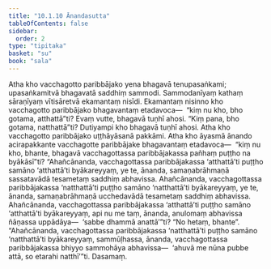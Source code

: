 ```yaml
---
title: "10.1.10 Ānandasutta"
tableOfContents: false
sidebar:
  order: 2
type: "tipitaka"
basket: "su"
book: "sala"
---
```



<DynamicBreadcrumb />

<Division number="419" book="sala">

<Paragraph number="1823" book="sala">
Atha kho vacchagotto paribbājako yena bhagavā tenupasaṅkami; upasaṅkamitvā bhagavatā saddhiṃ sammodi. Sammodanīyaṃ kathaṃ sāraṇīyaṃ vītisāretvā ekamantaṃ nisīdi. Ekamantaṃ nisinno kho vacchagotto paribbājako bhagavantaṃ etadavoca—  “kiṃ nu kho, bho gotama, atthattā”ti? Evaṃ vutte, bhagavā tuṇhī ahosi. “Kiṃ pana, bho gotama, natthattā”ti? Dutiyampi kho bhagavā tuṇhī ahosi. Atha kho vacchagotto paribbājako uṭṭhāyāsanā pakkāmi.
</Paragraph>

<Paragraph number="1824" book="sala">
Atha kho āyasmā ānando acirapakkante vacchagotte paribbājake bhagavantaṃ etadavoca—  “kiṃ nu kho, bhante, bhagavā vacchagottassa paribbājakassa pañhaṃ puṭṭho na byākāsī”ti? “Ahañcānanda, vacchagottassa paribbājakassa ‘atthattā’ti puṭṭho samāno ‘atthattā’ti byākareyyaṃ, ye te, ānanda, samaṇabrāhmaṇā sassatavādā tesametaṃ saddhiṃ abhavissa. Ahañcānanda, vacchagottassa paribbājakassa ‘natthattā’ti puṭṭho samāno ‘natthattā’ti byākareyyaṃ, ye te, ānanda, samaṇabrāhmaṇā ucchedavādā tesametaṃ saddhiṃ abhavissa. Ahañcānanda, vacchagottassa paribbājakassa ‘atthattā’ti puṭṭho samāno ‘atthattā’ti byākareyyaṃ, api nu me taṃ, ānanda, anulomaṃ abhavissa ñāṇassa uppādāya—  ‘sabbe dhammā anattā’”ti? “No hetaṃ, bhante”. “Ahañcānanda, vacchagottassa paribbājakassa ‘natthattā’ti puṭṭho samāno ‘natthattā’ti byākareyyaṃ, sammūḷhassa, ānanda, vacchagottassa paribbājakassa bhiyyo sammohāya abhavissa—  ‘ahuvā me nūna pubbe attā, so etarahi natthī’”ti.

</Paragraph>
</Division>

<Paragraph number="1825" type="center" book="sala">
Dasamaṃ.
</Paragraph>